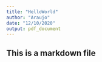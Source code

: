 ---
title: "HelloWorld"
author: "Araujo"
date: "12/10/2020"
output: pdf_document
---

## This is a markdown file
